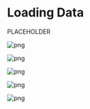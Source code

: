 # Loading Data

PLACEHOLDER

![png](./webapp_files/data_1.png)

![png](./webapp_files/data_2.png)

![png](./webapp_files/data_3.png)

![png](./webapp_files/data_4.png)

![png](./webapp_files/data_5.png)
